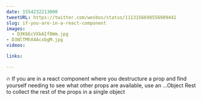 ```yaml
---
date: 1554232213000
tweetURL: https://twitter.com/wesbos/status/1113156698556989441
slug: if-you-are-in-a-react-component
images:
  - D3K6EcVXkAIf8Wm.jpg
- D3NlTMhX4AcxbgM.jpg
videos:

links:

---
```

🔥 If you are in a react component where you destructure a prop and find yourself needing to see what other props are available, use an ...Object Rest to collect the rest of the props in a single object
